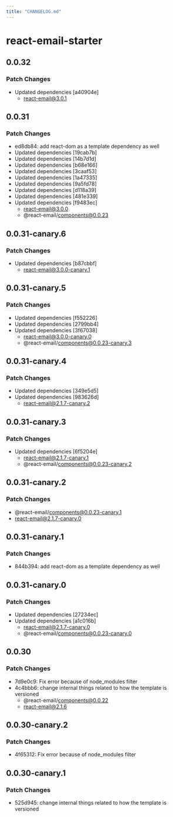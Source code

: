 ```yaml
---
title: "CHANGELOG.md"
---
```


# react-email-starter

## 0.0.32

### Patch Changes

- Updated dependencies [a40904e]
  - react-email@3.0.1

## 0.0.31

### Patch Changes

- ed8db84: add react-dom as a template dependency as well
- Updated dependencies [19cab7b]
- Updated dependencies [14b7d1d]
- Updated dependencies [b68e166]
- Updated dependencies [3caaf53]
- Updated dependencies [1a47335]
- Updated dependencies [9a5fd78]
- Updated dependencies [d118a39]
- Updated dependencies [481e339]
- Updated dependencies [f9483ec]
  - react-email@3.0.0
  - @react-email/components@0.0.23

## 0.0.31-canary.6

### Patch Changes

- Updated dependencies [b87cbbf]
  - react-email@3.0.0-canary.1

## 0.0.31-canary.5

### Patch Changes

- Updated dependencies [f552226]
- Updated dependencies [2799bb4]
- Updated dependencies [3f67038]
  - react-email@3.0.0-canary.0
  - @react-email/components@0.0.23-canary.3

## 0.0.31-canary.4

### Patch Changes

- Updated dependencies [349e5d5]
- Updated dependencies [983626d]
  - react-email@2.1.7-canary.2

## 0.0.31-canary.3

### Patch Changes

- Updated dependencies [6f5204e]
  - react-email@2.1.7-canary.1
  - @react-email/components@0.0.23-canary.2

## 0.0.31-canary.2

### Patch Changes

- @react-email/components@0.0.23-canary.1
- react-email@2.1.7-canary.0

## 0.0.31-canary.1

### Patch Changes

- 844b394: add react-dom as a template dependency as well

## 0.0.31-canary.0

### Patch Changes

- Updated dependencies [27234ec]
- Updated dependencies [a1c016b]
  - react-email@2.1.7-canary.0
  - @react-email/components@0.0.23-canary.0

## 0.0.30

### Patch Changes

- 7d9e0c9: Fix error because of node_modules filter
- 4c4bbb6: change internal things related to how the template is versioned
  - @react-email/components@0.0.22
  - react-email@2.1.6

## 0.0.30-canary.2

### Patch Changes

- 4f65312: Fix error because of node_modules filter

## 0.0.30-canary.1

### Patch Changes

- 525d945: change internal things related to how the template is versioned
